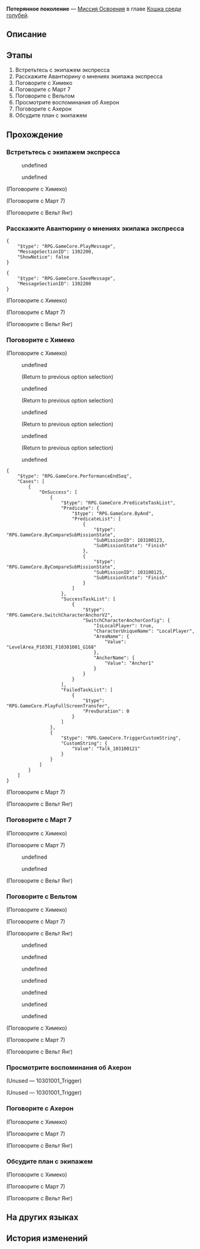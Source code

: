 {{Дополнить|Диалоги.}}
{{Миссия Инфобокс
|id              = 1031001
|Название        = 
|Изображение     = Миссия Освоения Потерянное поколение.png
|Тип             = Миссия Освоения
|События         = 
|Глава           = Кошка среди голубей
|Условия         = Завершена [[Миссия Освоения]] ''[[Дьявол в бархате]]''
|Персонажи       = Вельт; Март 7; Первопроходец; Химеко
|СтартЛокация    = Золотой миг
|Мир             = Пенакония
|Локации         = Золотой миг
|Предыдущая      = Дьявол в бархате
|Следующая       = Двойное возмещение
|Награды         = Опыт Освоения*400; Звёздный нефрит*50; Путеводитель путешественника*4; Часокредиты*300; "City Upon a Hill"*1 { text = City upon a Hill }; Кредиты*40 000
}}
'''Потерянное поколение''' — [[Миссия Освоения]] в главе [[Кошка среди голубей]].

==Описание==
{{Описание|Все члены экипажа прибыли в Золотой миг и обменялись с вами информацией. Вдруг забурлили тёмные приливы сна...}}

==Этапы==
# Встретьтесь с экипажем экспресса
# Расскажите Авантюрину о мнениях экипажа экспресса
# Поговорите с Химеко
# Поговорите с Март 7
# Поговорите с Вельтом
# Просмотрите воспоминания об Ахерон
# Поговорите с Ахерон
# Обсудите план с экипажем

==Прохождение==
{{Дополнить}}


===Встретьтесь с экипажем экспресса===
{{Диалог Начало}}
<!--Unknown TalkSentence: 103100001-->
<!--Unknown TalkSentence: 103100002-->
<!--Unknown TalkSentence: 103100003-->
<!--Unknown TalkSentence: 103100004-->
<!--Unknown TalkSentence: 103100005-->
<!--Unknown TalkSentence: 103100006-->
<!--Unknown TalkSentence: 103100007-->
<!--Unknown TalkSentence: 103100008-->
<!--Unknown TalkSentence: 103100009-->
<!--Unknown TalkSentence: 103100010-->
<!--Unknown TalkSentence: 103100011-->
:{{Диалог|Стрелка}} undefined
:<!--Unknown TalkSentence: 103100013-->
:<!--Unknown TalkSentence: 103100014-->
:<!--Unknown TalkSentence: 103100015-->
:<!--Unknown TalkSentence: 103100016-->
:<!--Unknown TalkSentence: 103100017-->
:<!--Unknown TalkSentence: 103100018-->
:<!--Unknown TalkSentence: 103100019-->
:<!--Unknown TalkSentence: 103100020-->
:<!--Unknown TalkSentence: 103100101-->
:<!--Unknown TalkSentence: 103100102-->
:<!--Unknown TalkSentence: 103100103-->
:<!--Unknown TalkSentence: 103100104-->
:<!--Unknown TalkSentence: 103100105-->
:<!--Unknown TalkSentence: 103100106-->
:<!--Unknown TalkSentence: 103100107-->
:<!--Unknown TalkSentence: 103100108-->
:<!--Unknown TalkSentence: 103100109-->
:<!--Unknown TalkSentence: 103100110-->
:<!--Unknown TalkSentence: 103100111-->
:{{Диалог|Стрелка}} undefined
:<!--Unknown TalkSentence: 103100015-->
:<!--Unknown TalkSentence: 103100016-->
:<!--Unknown TalkSentence: 103100017-->
:<!--Unknown TalkSentence: 103100018-->
:<!--Unknown TalkSentence: 103100019-->
:<!--Unknown TalkSentence: 103100020-->
:<!--Unknown TalkSentence: 103100101-->
:<!--Unknown TalkSentence: 103100102-->
:<!--Unknown TalkSentence: 103100103-->
:<!--Unknown TalkSentence: 103100104-->
:<!--Unknown TalkSentence: 103100105-->
:<!--Unknown TalkSentence: 103100106-->
:<!--Unknown TalkSentence: 103100107-->
:<!--Unknown TalkSentence: 103100108-->
:<!--Unknown TalkSentence: 103100109-->
:<!--Unknown TalkSentence: 103100110-->
:<!--Unknown TalkSentence: 103100111-->
<!--Unknown TalkSentence: 103100015-->
<!--Unknown TalkSentence: 103100016-->
<!--Unknown TalkSentence: 103100017-->
<!--Unknown TalkSentence: 103100018-->
<!--Unknown TalkSentence: 103100019-->
<!--Unknown TalkSentence: 103100020-->
<!--Unknown TalkSentence: 103100101-->
<!--Unknown TalkSentence: 103100102-->
<!--Unknown TalkSentence: 103100103-->
<!--Unknown TalkSentence: 103100104-->
<!--Unknown TalkSentence: 103100105-->
<!--Unknown TalkSentence: 103100106-->
<!--Unknown TalkSentence: 103100107-->
<!--Unknown TalkSentence: 103100108-->
<!--Unknown TalkSentence: 103100109-->
<!--Unknown TalkSentence: 103100110-->
<!--Unknown TalkSentence: 103100111-->

;(Поговорите с Химеко)
<!--Unknown TalkSentence: 103101101-->

;(Поговорите с Март 7)
<!--Unknown TalkSentence: 103100701-->

;(Поговорите с Вельт Янг)
<!--Unknown TalkSentence: 103100901-->
{{Диалог Конец}}

===Расскажите Авантюрину о мнениях экипажа экспресса===
{{Диалог Начало}}
<pre>{
	"$type": "RPG.GameCore.PlayMessage",
	"MessageSectionID": 1302200,
	"ShowNotice": false
}</pre>
<!--Unknown TalkSentence: 103100020-->
<pre>{
	"$type": "RPG.GameCore.SaveMessage",
	"MessageSectionID": 1302200
}</pre>

;(Поговорите с Химеко)
<!--Unknown TalkSentence: 103101101-->

;(Поговорите с Март 7)
<!--Unknown TalkSentence: 103100701-->

;(Поговорите с Вельт Янг)
<!--Unknown TalkSentence: 103100901-->
{{Диалог Конец}}

===Поговорите с Химеко===
{{Описание миссии|локация=Золотой миг|Экипаж Звёздного экспресса благополучно прибывает в Золотой миг и обменивается с вами информацией. После бурной дискуссии вы решаете сотрудничать с Авантюрином. Прежде чем планировать следующий шаг, уделите немного времени обсуждению того, что беспокоит каждого.}}
{{Диалог Начало}}


;(Поговорите с Химеко)
:{{tx}}
:{{Диалог|Разговор}} undefined
:<!--Unknown TalkSentence: 103101004-->
::{{tx}}
:;(Return to previous option selection)
:{{Диалог|Разговор}} undefined
:<!--Unknown TalkSentence: 103101006-->
::{{tx}}
:;(Return to previous option selection)
:{{Диалог|Разговор}} undefined
:<!--Unknown TalkSentence: 103101008-->
::{{tx}}
:;(Return to previous option selection)
:{{Диалог|Разговор}} undefined
:<!--Unknown TalkSentence: 103101010-->
::{{tx}}
:;(Return to previous option selection)
:{{Диалог|Выход}} undefined
:<!--Unknown TalkSentence: 103101012-->
::{{tx}}
<pre>{
	"$type": "RPG.GameCore.PerformanceEndSeq",
	"Cases": [
		{
			"OnSuccess": [
				{
					"$type": "RPG.GameCore.PredicateTaskList",
					"Predicate": {
						"$type": "RPG.GameCore.ByAnd",
						"PredicateList": [
							{
								"$type": "RPG.GameCore.ByCompareSubMissionState",
								"SubMissionID": 103100123,
								"SubMissionState": "Finish"
							},
							{
								"$type": "RPG.GameCore.ByCompareSubMissionState",
								"SubMissionID": 103100125,
								"SubMissionState": "Finish"
							}
						]
					},
					"SuccessTaskList": [
						{
							"$type": "RPG.GameCore.SwitchCharacterAnchorV2",
							"SwitchCharacterAnchorConfig": {
								"IsLocalPlayer": true,
								"CharacterUniqueName": "LocalPlayer",
								"AreaName": {
									"Value": "LevelArea_P10301_F10301001_G168"
								},
								"AnchorName": {
									"Value": "Anchor1"
								}
							}
						}
					],
					"FailedTaskList": [
						{
							"$type": "RPG.GameCore.PlayFullScreenTransfer",
							"PrevDuration": 0
						}
					]
				},
				{
					"$type": "RPG.GameCore.TriggerCustomString",
					"CustomString": {
						"Value": "Talk_103100121"
					}
				}
			]
		}
	]
}</pre>

;(Поговорите с Март 7)
<!--Unknown TalkSentence: 103100701-->

;(Поговорите с Вельт Янг)
<!--Unknown TalkSentence: 103100901-->
{{Диалог Конец}}

===Поговорите с Март 7===
{{Диалог Начало}}


;(Поговорите с Химеко)
<!--Unknown TalkSentence: 103101101-->

;(Поговорите с Март 7)
<!--Unknown TalkSentence: 103100601-->
<!--Unknown TalkSentence: 103100602-->
<!--Unknown TalkSentence: 103100603-->
:{{Диалог|Стрелка}} undefined
:<!--Unknown TalkSentence: 103100605-->
:<!--Unknown TalkSentence: 103100606-->
:<!--Unknown TalkSentence: 103100607-->
:<!--Unknown TalkSentence: 103100608-->
::{{tx}}
:{{Диалог|Стрелка}} undefined
:<!--Unknown TalkSentence: 103100607-->
:<!--Unknown TalkSentence: 103100608-->
::{{tx}}
<!--Unknown TalkSentence: 103100607-->
<!--Unknown TalkSentence: 103100608-->
:{{tx}}

;(Поговорите с Вельт Янг)
<!--Unknown TalkSentence: 103100901-->
{{Диалог Конец}}

===Поговорите с Вельтом===
{{Диалог Начало}}


;(Поговорите с Химеко)
<!--Unknown TalkSentence: 103101101-->

;(Поговорите с Март 7)
<!--Unknown TalkSentence: 103100701-->

;(Поговорите с Вельт Янг)
<!--Unknown TalkSentence: 103100801-->
<!--Unknown TalkSentence: 103100802-->
<!--Unknown TalkSentence: 103100803-->
:{{Диалог|Стрелка}} undefined
:{{Диалог|Стрелка}} undefined
:{{Диалог|Стрелка}} undefined
:{{Диалог|Стрелка}} undefined
<!--Unknown TalkSentence: 103100101-->
<!--Unknown TalkSentence: 103100102-->
<!--Unknown TalkSentence: 103100103-->
<!--Unknown TalkSentence: 103100104-->
<!--Unknown TalkSentence: 103100105-->
<!--Unknown TalkSentence: 103100106-->
<!--Unknown TalkSentence: 103100107-->
<!--Unknown TalkSentence: 103100108-->
<!--Unknown TalkSentence: 103100109-->
<!--Unknown TalkSentence: 103100110-->
<!--Unknown TalkSentence: 103100111-->
:{{Диалог|Стрелка}} undefined
:<!--Unknown TalkSentence: 103100113-->
:<!--Unknown TalkSentence: 103100114-->
:<!--Unknown TalkSentence: 103100115-->
:<!--Unknown TalkSentence: 103100116-->
:<!--Unknown TalkSentence: 103100117-->
:<!--Unknown TalkSentence: 103100118-->
:<!--Unknown TalkSentence: 103100119-->
:<!--Unknown TalkSentence: 103100120-->
::{{tx}}
:{{Диалог|Стрелка}} undefined
:<!--Unknown TalkSentence: 103100115-->
:<!--Unknown TalkSentence: 103100116-->
:<!--Unknown TalkSentence: 103100117-->
:<!--Unknown TalkSentence: 103100118-->
:<!--Unknown TalkSentence: 103100119-->
:<!--Unknown TalkSentence: 103100120-->
::{{tx}}
:{{Диалог|Стрелка}} undefined
:<!--Unknown TalkSentence: 103100118-->
:<!--Unknown TalkSentence: 103100119-->
:<!--Unknown TalkSentence: 103100120-->
::{{tx}}
<!--Unknown TalkSentence: 103100118-->
<!--Unknown TalkSentence: 103100119-->
<!--Unknown TalkSentence: 103100120-->
:{{tx}}

;(Поговорите с Химеко)
<!--Unknown TalkSentence: 103101101-->

;(Поговорите с Март 7)
<!--Unknown TalkSentence: 103100701-->

;(Поговорите с Вельт Янг)
<!--Unknown TalkSentence: 103100901-->
{{Диалог Конец}}

===Просмотрите воспоминания об Ахерон===
{{Описание миссии|локация=Отель «Грёзы» (реальность)|Театр действий снова переносится на другой конец Пенаконии. Узнайте, что происходит в тех местах, о которых вам ничего не известно.}}
{{Диалог Начало}}
:{{tx}}
;(Unused &mdash; 10301001_Trigger)
<!--Unknown TalkSentence: 103100201-->
:<!--Unknown TalkSentence: 103100202-->
;(Unused &mdash; 10301001_Trigger)
<!--Unknown TalkSentence: 103100301-->
{{Диалог Конец}}

===Поговорите с Ахерон===
{{Диалог Начало}}
:{{tx}}

;(Поговорите с Химеко)
<!--Unknown TalkSentence: 103101101-->

;(Поговорите с Март 7)
<!--Unknown TalkSentence: 103100701-->

;(Поговорите с Вельт Янг)
<!--Unknown TalkSentence: 103100901-->
{{Диалог Конец}}

===Обсудите план с экипажем===
{{Описание миссии|локация=Золотой миг|Экипаж Звёздного экспресса благополучно прибывает в Золотой миг и обменивается с вами информацией. После бурной дискуссии вы решаете сотрудничать с Авантюрином. Кажется, у каждого члена экипажа есть свои опасения, но пришло время планировать следующий шаг.}}
{{Диалог Начало}}
:{{tx}}

;(Поговорите с Химеко)
<!--Unknown TalkSentence: 103101101-->

;(Поговорите с Март 7)
<!--Unknown TalkSentence: 103100701-->

;(Поговорите с Вельт Янг)
<!--Unknown TalkSentence: 103100901-->
{{Диалог Конец}}

==На других языках==
{{На других языках
|en   = Lost Generation
|zhs  = 迷惘的一代人
|zht  = 迷惘的一代人
|ja   = ロストジェネレーション
|ko   = 잃어버린 세대
|es   = Generación perdida
|fr   = Génération perdue
|ru   = Потерянное поколение
|th   = มนุษย์ที่แสนสับสน
|vi   = Mê Man Một Kiếp Người
|de   = Verwirrte Generation
|id   = Generasi yang Kebingungan
|pt   = Geração Perdida
}}

==История изменений==
{{История изменений|2.7}}
